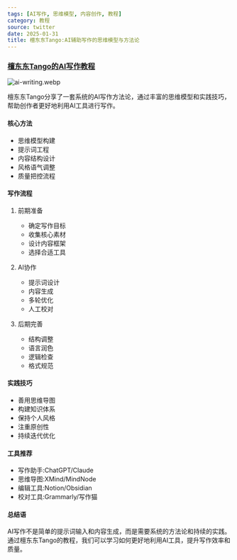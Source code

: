 ```yaml
---
tags: [AI写作, 思维模型, 内容创作, 教程]
category: 教程
source: twitter
date: 2025-01-31
title: 檀东东Tango:AI辅助写作的思维模型与方法论
---
```


### [檀东东Tango的AI写作教程](https://twitter-thread.com/t/1882302422904955149)

![ai-writing.webp](https://img.mengpeng.tech/i/2025/02/07/67a5edb527548.webp)

檀东东Tango分享了一套系统的AI写作方法论，通过丰富的思维模型和实践技巧，帮助创作者更好地利用AI工具进行写作。

#### 核心方法

- 思维模型构建
- 提示词工程
- 内容结构设计
- 风格语气调整
- 质量把控流程

#### 写作流程

1. 前期准备
   - 确定写作目标
   - 收集核心素材
   - 设计内容框架
   - 选择合适工具

2. AI协作
   - 提示词设计
   - 内容生成
   - 多轮优化
   - 人工校对

3. 后期完善
   - 结构调整
   - 语言润色
   - 逻辑检查
   - 格式规范

#### 实践技巧

- 善用思维导图
- 构建知识体系
- 保持个人风格
- 注重原创性
- 持续迭代优化

#### 工具推荐

- 写作助手:ChatGPT/Claude
- 思维导图:XMind/MindNode
- 编辑工具:Notion/Obsidian
- 校对工具:Grammarly/写作猫

#### 总结语

AI写作不是简单的提示词输入和内容生成，而是需要系统的方法论和持续的实践。通过檀东东Tango的教程，我们可以学习如何更好地利用AI工具，提升写作效率和质量。 